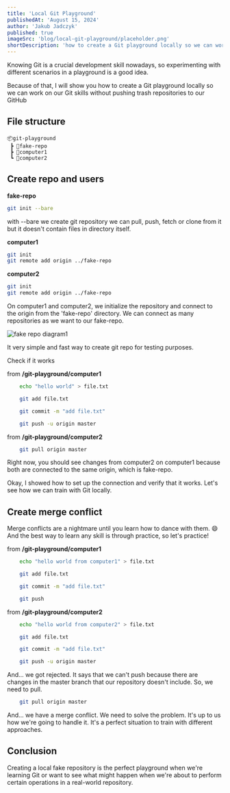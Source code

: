 ```yaml
---
title: 'Local Git Playground'
publishedAt: 'August 15, 2024'
author: 'Jakub Jadczyk'
published: true
imageSrc: 'blog/local-git-playground/placeholder.png'
shortDescription: 'how to create a Git playground locally so we can work on our Git skills without pushing trash repositories to our GitHub'
---
```



Knowing Git is a crucial development skill nowadays, so experimenting with different scenarios in a playground is a good idea.

Because of that, I will show you how to create a Git playground locally so we can work on our Git skills without pushing trash repositories to our GitHub

## File structure 

```
📦git-playground
 ┣ 📂fake-repo  
 ┣ 📂computer1  
 ┗ 📂computer2   
```

## Create repo and users

**fake-repo**
```bash
git init --bare
```
with --bare we create git repository we can pull, push, fetch or clone from it but it doesn't contain files in directory itself.

**computer1**
```bash
git init
git remote add origin ../fake-repo
```

**computer2**
```bash
git init
git remote add origin ../fake-repo
```

On computer1 and computer2, we initialize the repository and connect to the origin from the 'fake-repo' directory. We can connect as many repositories as we want to our fake-repo. 

![fake repo diagram1](/blog/local-git-playground/1.png)

It very simple and fast way to create git repo for testing purposes. 

Check if it works

from **/git-playground/computer1**
```bash
	echo "hello world" > file.txt

	git add file.txt

	git commit -m "add file.txt"

	git push -u origin master
```

from **/git-playground/computer2**

```bash
	git pull origin master
```

Right now, you should see changes from computer2 on computer1 because both are connected to the same origin, which is fake-repo.

Okay, I showed how to set up the connection and verify that it works. Let's see how we can train with Git locally.

## Create merge conflict
Merge conflicts are a nightmare until you learn how to dance with them. 😄 And the best way to learn any skill is through practice, so let's practice!

from **/git-playground/computer1**
```bash
	echo "hello world from computer1" > file.txt

	git add file.txt

	git commit -m "add file.txt"

	git push
```


from **/git-playground/computer2**
```bash
	echo "hello world from computer2" > file.txt

	git add file.txt

	git commit -m "add file.txt"

	git push -u origin master
```

And... we got rejected. It says that we can't push because there are changes in the master branch that our repository doesn't include. So, we need to pull.

```bash
	git pull origin master
```

And... we have a merge conflict. 
We need to solve the problem. It's up to us how we're going to handle it. It's a perfect situation to train with different approaches.

## Conclusion
Creating a local fake repository is the perfect playground when we're learning Git or want to see what might happen when we're about to perform certain operations in a real-world repository.
